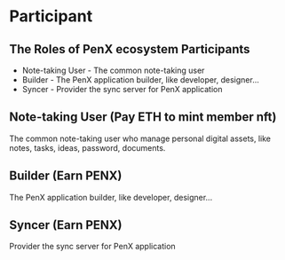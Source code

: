 # Participant

## The Roles of PenX ecosystem Participants⁠

- Note-taking User - The common note-taking user
- Builder - The PenX application builder, like developer, designer...
- Syncer - Provider the sync server for PenX application

## Note-taking User (Pay ETH to mint member nft)

The common note-taking user who manage personal digital assets, like notes, tasks, ideas, password, documents.

## Builder (Earn PENX)

The PenX application builder, like developer, designer...

## Syncer (Earn PENX)

Provider the sync server for PenX application

